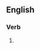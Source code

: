 ==English==

===Verb===
{{head|en|present participle}}

# {{present participle of|anonymise|lang=en|nocat=1}}